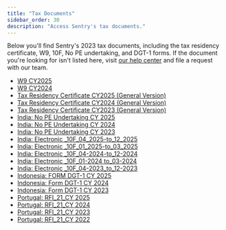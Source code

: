 ```yaml
---
title: "Tax Documents"
sidebar_order: 30
description: "Access Sentry's tax documents."
---
```


Below you'll find Sentry's 2023 tax documents, including the tax residency certificate, W9, 10F, No PE undertaking, and DGT-1 forms. If the document you're looking for isn't listed here, visit [our help center](http://sentry.zendesk.com/hc/en-us/) and file a request with our team.

- [W9 CY2025](/pdfs/2025_W9.pdf)
- [W9 CY2024](/pdfs/W-9-2024-Functional-Software-Inc-signed-rev-March-2024.pdf)
- [Tax Residency Certificate CY2025 (General Version)](/pdfs/Tax_residency_certificate_CY2025.pdf)
- [Tax Residency Certificate CY2024 (General Version)](/pdfs/Tax_residency_certificate_CY2024.pdf)
- [Tax Residency Certificate CY2023 (General Version)](/pdfs/2023-Form-6166_general.pdf)
- [India: No PE Undertaking CY 2025](/pdfs/India_no_pe_undertaking_cy25.pdf)
- [India: No PE Undertaking CY 2024](/pdfs/India-No-PE-Undertaking-Form_2024_Signed.pdf)
- [India: No PE Undertaking CY 2023](/pdfs//No-PE-Undertaking-Form_2023_Signed.pdf)
- [India: Electronic _10F_04_2025-to_12_2025](/pdfs/Form_10F_Filed_Form_04-2025_to_12-2025_External.pdf)
- [India: Electronic _10F_01_2025-to_03_2025](/pdfs/India_electronic_10f_01_2025_to_03_2025.pdf)
- [India: Electronic _10F_04-2024-to_12-2024](/pdfs/Form-10F_04-2024-to-12-2024_External.pdf)
- [India: Electronic _10F_01-2024 to_03-2024](/pdfs/Form_10F_Filed_Form_EXTERNAL_01_2024_to_03_2024.pdf)
- [India: Electronic _10F_04-2023_to_12-2023](/pdfs/India_Electronic_10F_04_2023_to_12_2023.pdf)
- [Indonesia: FORM DGT-1 CY 2025](/pdfs/Indonesdia_form_dgt_1_cy_2025.pdf)
- [Indonesia: Form DGT-1 CY 2024](/pdfs/Form-DGT-New_Indonesia_FY24_signed.pdf)
- [Indonesia: Form DGT-1 CY 2023](/pdfs/Form-DGT-New_Indonesia_FY23.pdf)
- [Portugal: RFI_21_CY 2025](/pdfs/Portugal_rfi_21_cy_2025.pdf)
- [Portugal: RFI_21_CY 2024](/pdfs/RFI_21_Portgual_Sentry_signed-FY2024-external.pdf)
- [Portugal: RFI_21_CY 2023](/pdfs/RFI_21_Portgual_Sentry_signed-FY2023-external.pdf)
- [Portugal: RFI_21_CY 2022](/pdfs/RFI_21_Portgual_Sentry_signed-FY20222-external.pdf)
